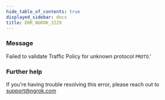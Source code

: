```yaml
---
hide_table_of_contents: true
displayed_sidebar: docs
title: ERR_NGROK_2229
---
```


### Message

Failed to validate Traffic Policy for unknown protocol `PROTO`.'

<ErrorDetails />

### Further help

If you're having trouble resolving this error, please reach out to [support@ngrok.com](mailto:support@ngrok.com?subject=Help%20with%20ERR_NGROK_2229)
